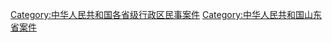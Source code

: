 [[Category:中华人民共和国各省级行政区民事案件|Category:中华人民共和国各省级行政区民事案件]]
[[Category:中华人民共和国山东省案件|Category:中华人民共和国山东省案件]]